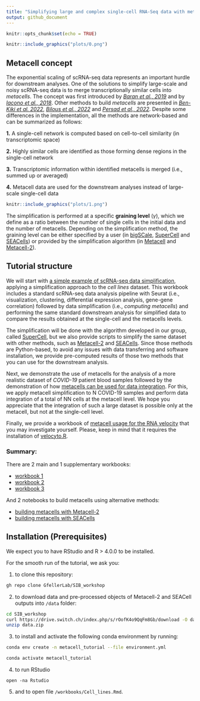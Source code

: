 ```yaml
---
title: "Simplifying large and complex single-cell RNA-Seq data with metacells"
output: github_document
---
```


```r
knitr::opts_chunk$set(echo = TRUE)
```

```r
knitr::include_graphics("plots/0.png")
```

## Metacell concept 


The exponential scaling of scRNA-seq data represents an important hurdle for downstream analyses.
One of the solutions to simplify large-scale and noisy scRNA-seq data is to merge transcriptionally similar cells into *metacells*. The concept was first introduced by [*Baran et al., 2019*](https://doi.org/10.1186/s13059-019-1812-2) and by [*Iacono et al., 2018*](https://doi:10.1101/gr.230771.117). Other methods to build *metacells* are presented in [*Ben-Kiki et al. 2022*](https://doi.org/10.1186/s13059-022-02667-1), [*Bilous et al., 2022*](https://www.biorxiv.org/content/10.1101/2021.06.07.447430v2) and [*Persad et al., 2022*](https://www.biorxiv.org/content/10.1101/2022.04.02.486748v1). Despite some differences in the implementation, all the methods are network-based and can be summarized as follows: 

**1.** A single-cell network is computed based on cell-to-cell similarity (in transcriptomic space)

**2.** Highly similar cells are identified as those forming dense regions in the single-cell network

**3.** Transcriptomic information within identified metacells is merged (i.e., summed up or averaged)

**4.** Metacell data are used for the downstream analyses instead of large-scale single-cell data

```r
knitr::include_graphics("plots/1.png")
```

The simplification is performed at a specific **graining level** ($\gamma$), which we define as a ratio between the number of single cells in the initial data and the number of metacells. Depending on the simplification method, the graining level can be either specified by a user (in [bigSCale](https://github.com/iaconogi/bigSCale2), [SuperCell](https://github.com/GfellerLab/SuperCell) and [SEACells](https://github.com/dpeerlab/SEACells)) or provided by the simplification algorithm (in [Metacell](https://github.com/tanaylab/metacell) and [Metacell-2](https://github.com/tanaylab/metacells)).


## Tutorial structure

We will start with [a simple example of scRNA-seq data simplification](https://github.com/GfellerLab/SIB_workshop/blob/main/workbooks/Cell_lines.md), applying a simplification approach to the *cell lines* dataset. This workbook includes a standard scRNA-seq data analysis pipeline with Seurat (i.e., visualization, clustering, differential expression analysis, gene-gene correlation) followed by data simplification (i.e., *computing metacells*) and performing the same standard downstream analysis for simplified data to compare the results obtained at the single-cell and the metacells levels. 

The simplification will be done with the algorithm developed in our group, called [SuperCell](https://github.com/GfellerLab/SuperCell), but we also provide scripts to simplify the same dataset with other methods, such as [Metacell-2](https://github.com/GfellerLab/SIB_workshop/blob/main/workbooks/Metacell2.ipynb) and [SEACells](https://github.com/GfellerLab/SIB_workshop/blob/main/workbooks/SEACells.ipynb). Since those methods are Python-based, to avoid any issues with data transferring and software installation, we provide pre-computed results of those two methods that you can use for the downstream analysis. 

Next, we demonstrate the use of metacells for the analysis of a more realistic dataset of *COVID-19* patient blood samples followed by the demonstration of how [metacells can be used for data integration](). For this, we apply metacell simplification to N COVID-19 samples and perform data integration of a total of NN cells at the metacell level. We hope you appreciate that the integration of such a large dataset is possible only at the metacell, but not at the single-cell level. 

Finally, we provide a workbook of [metacell usage for the RNA velocity](https://github.com/GfellerLab/SIB_workshop/blob/main/workbooks/RNAvelocity_for_metacells.md) that you may investigate yourself. Please, keep in mind that it requires the installation of [velocyto.R](http://velocyto.org).

### Summary:
There are 2 main and 1 supplementary workbooks:

* [workbook 1](https://github.com/GfellerLab/SIB_workshop/blob/main/workbooks/Cell_lines.md)
* [workbook 2]()
* [workbook 3](https://github.com/GfellerLab/SIB_workshop/blob/main/workbooks/RNAvelocity_for_metacells.md)

And 2 notebooks to build metacells using alternative methods:

* [building metacells with Metacell-2](https://github.com/GfellerLab/SIB_workshop/blob/main/workbooks/Metacell2.ipynb)
* [building metacells with SEACells](https://github.com/GfellerLab/SIB_workshop/blob/main/workbooks/SEACells.ipynb)

## Installation (Prerequisites)

We expect you to have RStudio and R > 4.0.0 to be installed.

For the smooth run of the tutorial, we ask you:

1. to clone this repository:

```bash
gh repo clone GfellerLab/SIB_workshop
```

2. to download data and pre-processed objects of Metacell-2 and SEACell outputs into `/data` folder:
```bash
cd SIB_workshop
curl https://drive.switch.ch/index.php/s/rOofK4o9QqFm8Gb/download -O data.zip
unzip data.zip
```

3. to install and activate the following conda environment by running:

```bash
conda env create -n metacell_tutorial --file environment.yml

conda activate metacell_tutorial 
```

4. to run RStudio
```bach
open -na Rstudio
```

5. and to open file `/workbooks/Cell_lines.Rmd`.